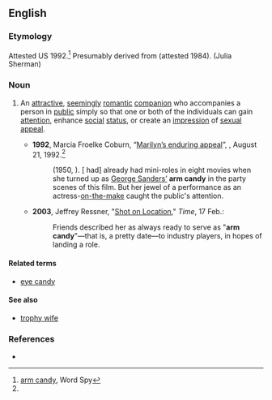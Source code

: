 ==English==
===Etymology===
Attested US 1992.<ref name="wordspy">[http://www.wordspy.com/words/armcandy.asp arm candy], Word Spy</ref> Presumably derived from {{term|eye candy|lang=en}} (attested 1984). (Julia Sherman)

===Noun===
{{en-noun|sg=[[arm]] [[candy]]|-}}

# {{idiomatic}} An [[attractive]], [[seemingly]] [[romantic]] [[companion]] who accompanies a person in [[public]] simply so that one or both of the individuals can gain [[attention]], enhance [[social]] [[status]], or create an [[impression]] of [[sexual]] [[appeal]].
#* '''1992''', Marcia Froelke Coburn, “[http://articles.chicagotribune.com/1992-08-21/entertainment/9203160308_1_marilyn-collection-marilyn-monroe-new-releases Marilyn’s enduring appeal]”, {{w|Chicago Tribune}}, August 21, 1992.<ref name="wordspy" />
#*: ''{{w|All About Eve}}'' (1950, {{w|FoxVideo}}). [{{w|Marilyn Monroe}} had] already had mini-roles in eight movies when she turned up as [[w:George Sanders|George Sanders’]] '''arm candy''' in the party scenes of this film. But her jewel of a performance as an actress-[[on the make|on-the-make]] caught the public's attention.
#* '''2003''', Jeffrey Ressner, "[http://www.time.com/time/magazine/article/0,9171,1004253,00.html Shot on Location]," ''Time'', 17 Feb.:
#*: Friends described her as always ready to serve as "'''arm candy'''"—that is, a pretty date—to industry players, in hopes of landing a role.

====Related terms====
* [[eye candy]]

====See also====
* [[trophy wife]]

===References===
<references/>
* {{R:OneLook}}